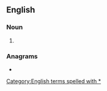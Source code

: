 {{also|Appendix:Variations of "as"}}
==English==

===Noun===
{{head|en|noun form|head=[[A]][[*]][['s]]}}

# {{plural of|en|A*}}

===Anagrams===
* {{anagrams|en|a=as|S&A|S. A.|S.A.|SA|Sa|s.a.}}

[[Category:English terms spelled with *]]